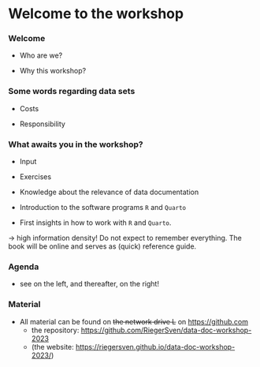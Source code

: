 # Welcome to the workshop 



### Welcome {.unnumbered}

- Who are we?

- Why this workshop?


### Some words regarding data sets {.unnumbered}
  
- Costs

- Responsibility

### What awaits you in the workshop? {.unnumbered}
  
- Input

- Exercises
  
  
::: {.callout-note appearance="simple" title="Learning Goals"}

- Knowledge about the relevance of data documentation

- Introduction to the software programs `R` and `Quarto` 

- First insights in how to work with `R` and `Quarto`.  


&rarr; high information density! Do not expect to remember everything. The book will be online and serves as (quick) reference guide.

::: 

### Agenda {.unnumbered}

- see on the left, and thereafter, on the right!

### Material {.unnumbered}

- All material can be found on ~~the network drive L~~ on <https://github.com>
    - the repository: <https://github.com/RiegerSven/data-doc-workshop-2023> 
    - (the website: <https://riegersven.github.io/data-doc-workshop-2023/>)